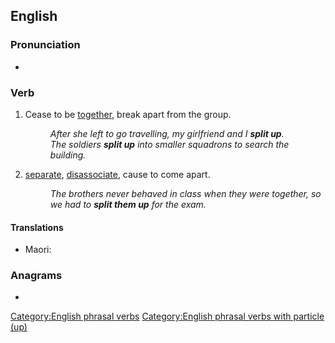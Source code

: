 {{also|split-up}}
==English==

===Pronunciation===
* {{audio|En-us-split up.ogg|Audio (US)|lang=en}}

===Verb===
{{en-verb|splits up|splitting up|split up}}

# {{lb|en|intransitive|idiomatic|Of a group of people}} Cease to be [[together]], break apart from the group.
#: ''After she left to go travelling, my girlfriend and I '''split up'''.''
#: ''The soldiers '''split up''' into smaller squadrons to search the building.''
# {{lb|en|transitive}} [[separate]], [[disassociate]], cause to come apart.
#: ''The brothers never behaved in class when they were together, so we had to '''split them up''' for the exam.''

====Translations====
{{trans-top|disassociate}}
* Maori: {{t|mi|whakawāwāhi }}
{{trans-mid}}
{{trans-bottom}}

===Anagrams===
* {{anagrams|en|a=ilppstu|pulpits}}

[[Category:English phrasal verbs]]
[[Category:English phrasal verbs with particle (up)]]